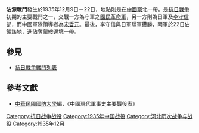 {{Infobox Military Conflict|
campaign=|
image=|
caption=|
conflict=沽源戰鬥|
date=1935年12月9日－22日|
place=[[中國|中國]][[察哈爾省|察哈爾省]]北部|
result=日軍於22日佔領該地，並進佔蒙綏邊境與[[張垣|張垣]]一帶|
combatant1=中華民國國民革命軍|
combatant2=日軍及李守信軍| 
commander1=宋哲元|
commander2=李守信|
strength1=|
strength2=|
casualties1=|
casualties2=|
}}
'''沽源戰鬥'''發生於1935年12月9日－22日，地點則是在[[中國|中國]][[察哈爾省|察]]北一帶。是[[抗日戰爭|抗日戰爭]]初期的主要戰鬥之一，交戰一方為守軍之[[國民革命軍|國民革命軍]]，另一方則為日軍及[[李守信_(1892年)|李守信]]部，而中國軍隊領導者為[[宋哲元|宋哲元]]。最後，李守信與日軍聯軍獲勝，兩軍於22日佔領該地，進佔奪蒙綏邊境一帶。
==參見==
*[[抗日戰爭戰鬥列表|抗日戰爭戰鬥列表]]
==參考文獻==
*[[中華民國|中華民國]][[國防大學_(臺灣)|國防大學]]編，《中國現代軍事史主要戰役表》

[[Category:抗日战争战役|Category:抗日战争战役]]
[[Category:1935年中国战役|Category:1935年中国战役]]
[[Category:河北历次战争与战役|Category:河北历次战争与战役]]
[[Category:1935年12月|Category:1935年12月]]